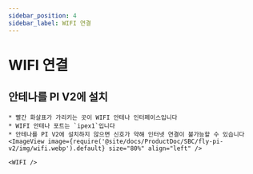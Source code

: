 ```yaml
---
sidebar_position: 4
sidebar_label: WIFI 연결
---
```




# WIFI 연결


## 안테나를 PI V2에 설치

    * 빨간 화살표가 가리키는 곳이 WIFI 안테나 인터페이스입니다
    * WIFI 안테나 포트는 `ipex1`입니다
    * 안테나를 PI V2에 설치하지 않으면 신호가 약해 인터넷 연결이 불가능할 수 있습니다
    <ImageView image={require('@site/docs/ProductDoc/SBC/fly-pi-v2/img/wifi.webp').default} size="80%" align="left" />  

    <WIFI />
